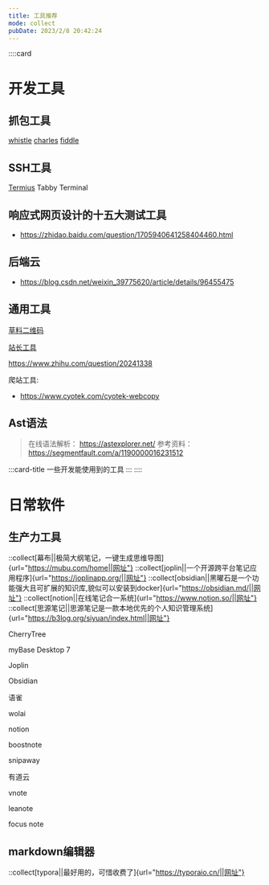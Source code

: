 ```yaml
---
title: 工具推荐
mode: collect
pubDate: 2023/2/8 20:42:24
---
```

::::card
# 开发工具

## 抓包工具

[whistle](https://github.com/avwo/whistle) [charles](https://www.charlesproxy.com/download/latest-release/) [fiddle](https://www.telerik.com/download/fiddler)

## SSH工具

[Termius](https://www.termius.com/)
Tabby Terminal

## 响应式网页设计的十五大测试工具

- https://zhidao.baidu.com/question/1705940641258404460.html

## 后端云

- https://blog.csdn.net/weixin_39775620/article/details/96455475

## 通用工具

[草料二维码](https://cli.im/)

[站长工具](http://tool.chinaz.com/)

https://www.zhihu.com/question/20241338

爬站工具:

* https://www.cyotek.com/cyotek-webcopy

## Ast语法
> 在线语法解析： https://astexplorer.net/
> 参考资料：https://segmentfault.com/a/1190000016231512

:::card-title
一些开发能使用到的工具
:::
::::



# 日常软件

## 生产力工具

::collect[幕布||极简大纲笔记，一键生成思维导图]{url="https://mubu.com/home||网址"}
::collect[joplin||一个开源跨平台笔记应用程序]{url="https://joplinapp.org/||网址"}
::collect[obsidian||黑曜石是一个功能强大且可扩展的知识库,貌似可以安装到docker]{url="https://obsidian.md/||网址"}
::collect[notion||在线笔记合一系统]{url="https://www.notion.so/||网址"}
::collect[思源笔记||思源笔记是一款本地优先的个人知识管理系统]{url="https://b3log.org/siyuan/index.html||网址"}

CherryTree

myBase Desktop 7

Joplin

Obsidian

语雀

wolai

notion

boostnote

snipaway

有道云

vnote

leanote

focus note



## markdown编辑器

::collect[typora||最好用的，可惜收费了]{url="https://typoraio.cn/||网址"}
